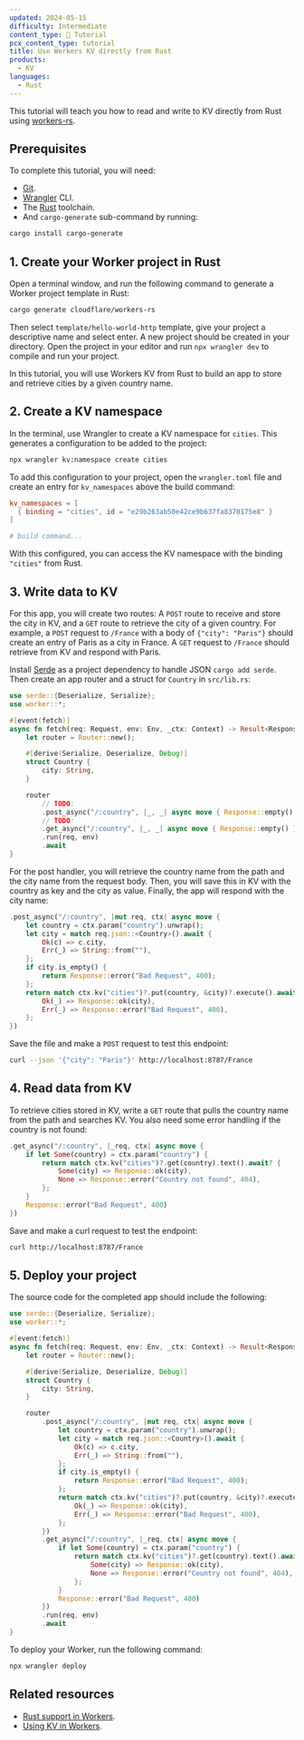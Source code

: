 ```yaml
---
updated: 2024-05-15
difficulty: Intermediate
content_type: 📝 Tutorial
pcx_content_type: tutorial
title: Use Workers KV directly from Rust
products:
  - KV
languages:
  - Rust
---
```



This tutorial will teach you how to read and write to KV directly from Rust
using [workers-rs](https://github.com/cloudflare/workers-rs).

<Render file="tutorials-before-you-start" />

## Prerequisites

To complete this tutorial, you will need:

- [Git](https://git-scm.com/book/en/v2/Getting-Started-Installing-Git).
- [Wrangler](/workers/wrangler/) CLI.
- The [Rust](https://www.rust-lang.org/tools/install) toolchain.
- And `cargo-generate` sub-command by running:

```sh
cargo install cargo-generate
```

## 1. Create your Worker project in Rust

Open a terminal window, and run the following command to generate a Worker project template in Rust:

```sh
cargo generate cloudflare/workers-rs
```

Then select `template/hello-world-http` template, give your project a descriptive name and select enter. A new project should be created in your directory. Open the project in your editor and run `npx wrangler dev` to compile and run your project.

In this tutorial, you will use Workers KV from Rust to build an app to store and retrieve cities by a given country name.

## 2. Create a KV namespace

In the terminal, use Wrangler to create a KV namespace for `cities`. This generates a configuration to be added to the project:

```sh
npx wrangler kv:namespace create cities
```

To add this configuration to your project, open the `wrangler.toml` file and create an entry for `kv_namespaces` above the build command:


<WranglerConfig>

```toml
kv_namespaces = [
  { binding = "cities", id = "e29b263ab50e42ce9b637fa8370175e8" }
]

# build command...
```

</WranglerConfig>

With this configured, you can access the KV namespace with the binding `"cities"` from Rust.

## 3. Write data to KV

For this app, you will create two routes: A `POST` route to receive and store the city in KV, and a `GET` route to retrieve the city of a given country. For example, a `POST` request to `/France` with a body of `{"city": "Paris"}` should create an entry of Paris as a city in France. A `GET` request to `/France` should retrieve from KV and respond with Paris.

Install [Serde](https://serde.rs/) as a project dependency to handle JSON `cargo add serde`. Then create an app router and a struct for `Country` in `src/lib.rs`:

```rust null {1,6,8,9,10,11,15,17}
use serde::{Deserialize, Serialize};
use worker::*;

#[event(fetch)]
async fn fetch(req: Request, env: Env, _ctx: Context) -> Result<Response> {
    let router = Router::new();

    #[derive(Serialize, Deserialize, Debug)]
    struct Country {
        city: String,
    }

    router
        // TODO:
        .post_async("/:country", |_, _| async move { Response::empty() })
        // TODO:
        .get_async("/:country", |_, _| async move { Response::empty() })
        .run(req, env)
        .await
}

```

For the post handler, you will retrieve the country name from the path and the city name from the request body. Then, you will save this in KV with the country as key and the city as value. Finally, the app will respond with the city name:

```rust
.post_async("/:country", |mut req, ctx| async move {
    let country = ctx.param("country").unwrap();
    let city = match req.json::<Country>().await {
        Ok(c) => c.city,
        Err(_) => String::from(""),
    };
    if city.is_empty() {
        return Response::error("Bad Request", 400);
    };
    return match ctx.kv("cities")?.put(country, &city)?.execute().await {
        Ok(_) => Response::ok(city),
        Err(_) => Response::error("Bad Request", 400),
    };
})
```

Save the file and make a `POST` request to test this endpoint:

```sh
curl --json '{"city": "Paris"}' http://localhost:8787/France
```

## 4. Read data from KV

To retrieve cities stored in KV, write a `GET` route that pulls the country name from the path and searches KV. You also need some error handling if the country is not found:

```rust
.get_async("/:country", |_req, ctx| async move {
    if let Some(country) = ctx.param("country") {
        return match ctx.kv("cities")?.get(country).text().await? {
            Some(city) => Response::ok(city),
            None => Response::error("Country not found", 404),
        };
    }
    Response::error("Bad Request", 400)
})
```

Save and make a curl request to test the endpoint:

```sh
curl http://localhost:8787/France
```

## 5. Deploy your project

The source code for the completed app should include the following:

```rust
use serde::{Deserialize, Serialize};
use worker::*;

#[event(fetch)]
async fn fetch(req: Request, env: Env, _ctx: Context) -> Result<Response> {
    let router = Router::new();

    #[derive(Serialize, Deserialize, Debug)]
    struct Country {
        city: String,
    }

    router
        .post_async("/:country", |mut req, ctx| async move {
            let country = ctx.param("country").unwrap();
            let city = match req.json::<Country>().await {
                Ok(c) => c.city,
                Err(_) => String::from(""),
            };
            if city.is_empty() {
                return Response::error("Bad Request", 400);
            };
            return match ctx.kv("cities")?.put(country, &city)?.execute().await {
                Ok(_) => Response::ok(city),
                Err(_) => Response::error("Bad Request", 400),
            };
        })
        .get_async("/:country", |_req, ctx| async move {
            if let Some(country) = ctx.param("country") {
                return match ctx.kv("cities")?.get(country).text().await? {
                    Some(city) => Response::ok(city),
                    None => Response::error("Country not found", 404),
                };
            }
            Response::error("Bad Request", 400)
        })
        .run(req, env)
        .await
}
```

To deploy your Worker, run the following command:

```sh
npx wrangler deploy
```

## Related resources

- [Rust support in Workers](/workers/languages/rust/).
- [Using KV in Workers](/kv/get-started/).
